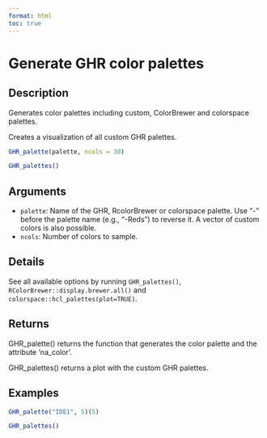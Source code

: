 ```yaml
---
format: html
toc: true
---
```


# Generate GHR color palettes

## Description

Generates color palettes including custom, ColorBrewer and colorspace palettes.

Creates a visualization of all custom GHR palettes.

```r
GHR_palette(palette, ncols = 30)

GHR_palettes()
```

## Arguments

- `palette`: Name of the GHR, RcolorBrewer or colorspace palette. Use "-" before the palette name (e.g., "-Reds") to reverse it. A vector of custom colors is also possible.
- `ncols`: Number of colors to sample.

## Details

See all available options by running `GHR_palettes()`, `RColorBrewer::display.brewer.all()` and `colorspace::hcl_palettes(plot=TRUE)`.

## Returns

GHR_palette() returns the function that generates the color palette and the attribute 'na_color'.

GHR_palettes() returns a plot with the custom GHR palettes.

## Examples

```r
GHR_palette("IDE1", 5)(5)

GHR_palettes()
```
